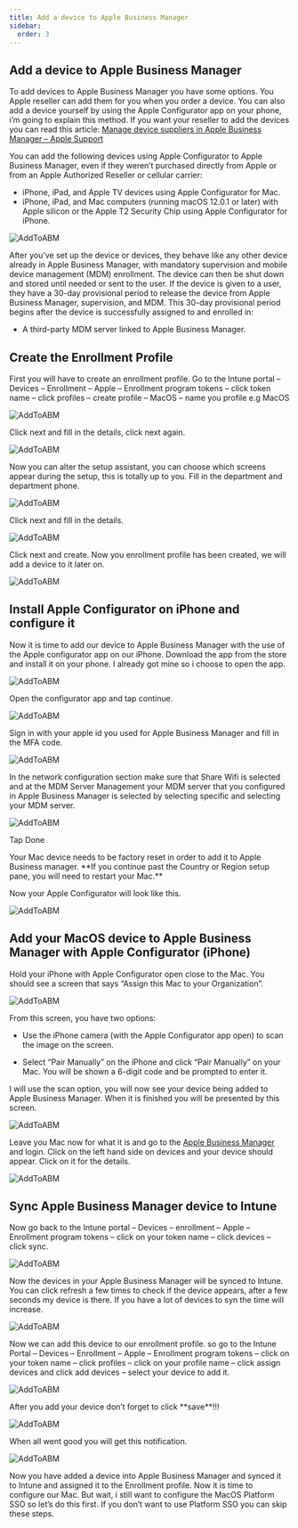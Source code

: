 ```yaml
---
title: Add a device to Apple Business Manager
sidebar:
  order: 3
---
```


## Add a device to Apple Business Manager

To add devices to Apple Business Manager you have some options. You Apple reseller can add them for you when you order a device. You can also add a device yourself by using the Apple Configurator app on your phone, i’m going to explain this method. If you want your reseller to add the devices you can read this article: [Manage device suppliers in Apple Business Manager – Apple Support](https://support.apple.com/guide/apple-business-manager/manage-device-suppliers-axmef1c47493/web)

You can add the following devices using Apple Configurator to Apple Business Manager, even if they weren’t purchased directly from Apple or from an Apple Authorized Reseller or cellular carrier:

- iPhone, iPad, and Apple TV devices using Apple Configurator for Mac.
- iPhone, iPad, and Mac computers (running macOS 12.0.1 or later) with Apple silicon or the Apple T2 Security Chip using Apple Configurator for iPhone.

![AddToABM](/src/assets/CompleteGuide/image-163.webp)

After you’ve set up the device or devices, they behave like any other device already in Apple Business Manager, with mandatory supervision and mobile device management (MDM) enrollment. The device can then be shut down and stored until needed or sent to the user. If the device is given to a user, they have a 30-day provisional period to release the device from Apple Business Manager, supervision, and MDM. This 30-day provisional period begins after the device is successfully assigned to and enrolled in:

- A third-party MDM server linked to Apple Business Manager.



## Create the Enrollment Profile

First you will have to create an enrollment profile. Go to the Intune portal – Devices – Enrollment – Apple – Enrollment program tokens – click  token name – click profiles – create profile – MacOS – name you profile e.g MacOS

![AddToABM](/src/assets/CompleteGuide/image-164.webp)

Click next and fill in the details, click next again.

![AddToABM](/src/assets/CompleteGuide/image-167.webp)

Now you can alter the setup assistant, you can choose which screens appear during the setup, this is totally up to you. Fill in the department and department phone.

![AddToABM](/src/assets/CompleteGuide/image-168.webp)

Click next and fill in the details.

![AddToABM](/src/assets/CompleteGuide/image-169.webp)

Click next and create. Now you enrollment profile has been created, we will add a device to it later on.

![AddToABM](/src/assets/CompleteGuide/image-170.webp)




## Install Apple Configurator on iPhone and configure it

Now it is time to add our device to Apple Business Manager with the use of the Apple configurator app on our iPhone. Download the app from the store and install it on your phone. I already got mine so i choose to open the app.

![AddToABM](/src/assets/CompleteGuide/image-171.webp)

Open the configurator app and tap continue.

![AddToABM](/src/assets/CompleteGuide/image-172.webp)

Sign in with your apple id you used for Apple Business Manager and fill in the MFA code.

![AddToABM](/src/assets/CompleteGuide/image-173.webp)

In the network configuration section make sure that Share Wifi is selected and at the MDM Server Management your MDM server that you configured in Apple Business Manager is selected by selecting specific and selecting your MDM server.

![AddToABM](/src/assets/CompleteGuide/image-174.webp)

Tap Done

<Aside>
Your Mac device needs to be factory reset in order to add it to Apple Business manager. **If you continue past the Country or Region setup pane, you will need to restart your Mac.**
</Aside>

Now your Apple Configurator will look like this.

![AddToABM](/src/assets/CompleteGuide/image-175.webp)



## Add your MacOS device to Apple Business Manager with Apple Configurator (iPhone)

Hold your iPhone with Apple Configurator open close to the Mac. You should see a screen that says “Assign this Mac to your Organization”.

![AddToABM](/src/assets/CompleteGuide/image-176.webp)

From this screen, you have two options:

- Use the iPhone camera (with the Apple Configurator app open) to scan the image on the screen.

- Select “Pair Manually” on the iPhone and click “Pair Manually” on your Mac. You will be shown a 6-digit code and be prompted to enter it.

I will use the scan option, you will now see your device being added to Apple Business Manager. When it is finished you will be presented by this screen.

![AddToABM](/src/assets/CompleteGuide/image-177.webp)

Leave you Mac now for what it is and go to the [Apple Business Manager](https://business.apple.com/) and login. Click on the left hand side on devices and your device should appear. Click on it for the details.

![AddToABM](/src/assets/CompleteGuide/image-178.webp)



## Sync Apple Business Manager device to Intune

Now go back to the Intune portal – Devices – enrollment – Apple – Enrollment program tokens – click on your token name – click devices – click sync.

![AddToABM](/src/assets/CompleteGuide/image-179.webp)

Now the devices in your Apple Business Manager will be synced to Intune. You can click refresh a few times to check if the device appears, after a few seconds my device is there. If you have a lot of devices to syn the time will increase.

![AddToABM](/src/assets/CompleteGuide/image-180.webp)

Now we can add this device to our enrollment profile. so go to the Intune Portal – Devices – Enrollment – Apple – Enrollment program tokens – click on your token name – click profiles – click on your profile name – click assign devices and click add devices – select your device to add it.

![AddToABM](/src/assets/CompleteGuide/image-182.webp)


<Aside>
After you add your device don’t forget to click **save**!!!
</Aside>

![AddToABM](/src/assets/CompleteGuide/image-183.webp)

When all went good you will get this notification.

![AddToABM](/src/assets/CompleteGuide/image-184.webp)


Now you have added a device into Apple Business Manager and synced it to Intune and assigned it to the Enrollment profile. Now it is time to configure our Mac. But wait, i still want to configure the MacOS Platform SSO so let’s do this first. If you don’t want to use  Platform SSO you can skip these steps.